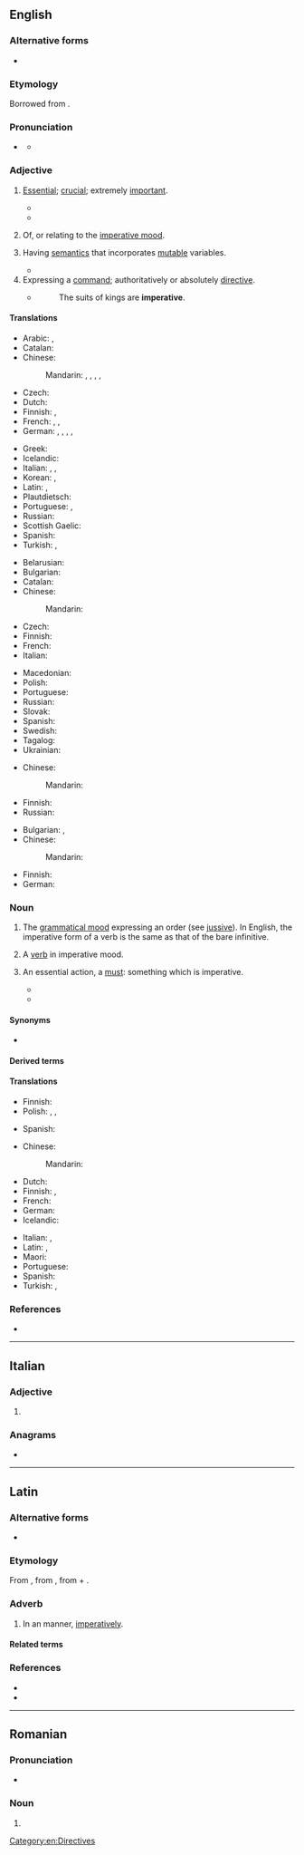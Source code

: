 {{also|impérative}}
==English==

===Alternative forms===
* {{alter|en|imp.|imper.||abbreviation|grammar}}

===Etymology===
{{root|en|ine-pro|*per-}}
Borrowed from {{bor|en|la|imperātīvus}}.

===Pronunciation===
* {{a|US}} {{IPA|en|/ɪmˈpɛɹ.ə.tɪv/}}
** {{audio|en|LL-Q1860 (eng)-Vealhurl-imperative.wav|Audio (UK)}}

===Adjective===
{{en-adj}}

# [[essential|Essential]]; [[crucial]]; extremely [[important]].
#: {{ux|en|That you come here right now is '''imperative'''.}}
#* {{quote-journal|en|year=1941|month=May|title=Jubilee of the City Tube|journal=Railway Magazine|page=224|text=Meantime, alterations at King William Street had become '''imperative''', and by December 22, 1895, the station had been remodelled, as at Stockwell, to provide an island platform with lines each side, and a scissors crossing.}}
#* {{quote-video game|en|author=Con Man Games|author2=SmashGames|title=Kindergarten 2|publisher=SmashGames|year=2019|quotee=Felix|text=Give this document to Ozzy. It's '''imperative''' that he reads and understands it. Got it?}}
# {{lb|en|grammar}} Of, or relating to the [[imperative mood]].
# {{lb|en|computing theory}} Having [[semantics]] that incorporates [[mutable]] variables.
#* {{antonyms|en|functional}}
# Expressing a [[command]]; authoritatively or absolutely [[directive]].
#: {{ux|en|'''imperative''' orders}}
#* {{RQ:Hall Contemplations}}
#*: The suits of kings are '''imperative'''.

====Translations====
{{trans-top|essential}}
* Arabic: {{t+|ar|أَسَاسِيّ}}, {{t|ar|ضَرُورِيّ}}
* Catalan: {{t+|ca|imperatiu}}
* Chinese:
*: Mandarin: {{t|cmn|[[迫切]][[的]]|tr=pòqiè de}}, {{t|cmn|[[必須]][[的]]}}, {{t|cmn|[[必须]][[的]]|tr=bìxū de}}, {{t|cmn|[[至關重要]][[的]]}}, {{t|cmn|[[至关重要]][[的]]|tr=zhìguānzhòngyào de}}
* Czech: {{t|cs|rozkazovací|n}}
* Dutch: {{t+|nl|noodzakelijk}}
* Finnish: {{t+|fi|välttämätön}}, {{t+|fi|pakollinen}}
* French: {{t+|fr|impératif}}, {{t+|fr|essentiel}}, {{t+|fr|indispensable}}
* German: {{t+|de|essenziell}}, {{t+|de|essentiell}}, {{t+|de|notwendig}}, {{t+|de|unverzichtbar}}, {{t+|de|wesentlich}}
{{trans-mid}}
* Greek: {{t+|el|επιτακτικός}}
* Icelandic: {{t+|is|mikilvægur}}
* Italian: {{t+|it|imperativo|m}}, {{t+|it|necessario|m}}, {{t+|it|necessaria|f}}
* Korean: {{t|ko|긴요한}}, {{t|ko|반드 필요한}}
* Latin: {{t|la|necessus}}, {{t|la|necessum}}
* Plautdietsch: {{t|pdt|drinjent}}
* Portuguese: {{t+|pt|essencial}}, {{t+|pt|imperativo}}
* Russian: {{t+|ru|обяза́тельный}}
* Scottish Gaelic: {{t|gd|àithneach}}
* Spanish: {{t+|es|imperativo|m}}
* Turkish: {{t+|tr|mecburi}}, {{t+|tr|zorunlu}}
{{trans-bottom}}

{{trans-top|grammar: of, or relating to the imperative mood}}
* Belarusian: {{t|be|зага́дны}}
* Bulgarian: {{t+|bg|повели́телен}}
* Catalan: {{t+|ca|imperatiu}}
* Chinese:
*: Mandarin: {{t|cmn|[[祈使]][[的]]|tr=qíshǐ de}}
* Czech: {{t|cs|rozkazovací}}
* Finnish: {{t+|fi|imperatiivinen}}
* French: {{t+|fr|impératif}}
* Italian: {{t+|it|imperativo}}
{{trans-mid}}
* Macedonian: {{t|mk|заповеден}}
* Polish: {{t|pl|rozkazujący}}
* Portuguese: {{t+|pt|imperativo}}
* Russian: {{t+|ru|повели́тельный}}
* Slovak: {{t|sk|rozkazovací}}
* Spanish: {{t+|es|imperativo|m}}
* Swedish: {{t+|sv|imperativ}}
* Tagalog: {{t|tl|pautos}}
* Ukrainian: {{t|uk|наказо́вий}}
{{trans-bottom}}

{{trans-top|computing: having semantics that incorporates mutable variables}}
* Chinese:
*: Mandarin: {{t-needed|cmn}}
{{trans-mid}}
* Finnish: {{t+|fi|imperatiivinen}}
* Russian: {{t+|ru|императи́вный}}
{{trans-bottom}}

{{trans-top|authoritatively or absolutely directive}}
* Bulgarian: {{t+|bg|заповеднически}}, {{t+|bg|безапелационен}}
* Chinese:
*: Mandarin: {{t|cmn|[[命令式]][[的]]|tr=mìnglìngshì de}}
{{trans-mid}}
* Finnish: {{t+|fi|pakottava}}
* German: {{t+|de|zwingend}}
{{trans-bottom}}

===Noun===
{{en-noun|~}}

# {{lb|en|uncountable|grammar}} The [[grammatical mood]] expressing an order (see [[jussive]]). In English, the imperative form of a verb is the same as that of the bare infinitive.
#: {{ux|en|The verbs in sentences like "Do it!" and "Say what you like!" are in the '''imperative'''.}}
#: {{syn|en|imperative mood}}
#: {{coordinate terms|en|assertoric|interrogative}}
# {{lb|en|countable|grammar}} A [[verb]] in imperative mood.
# {{lb|en|countable}} An essential action, a [[must]]: something which is imperative.
#: {{ux|en|Visiting Berlin is an '''imperative'''.}}
#* {{quote-journal|en|author=Rupert Christiansen|authorlink=Rupert Christiansen|title=English translations rarely sing|work={{w|The Daily Telegraph}} (Review)|date=1 March 2014|page=R19|passage=Anything grandiose or historically based tends to sound flat and banal when it reaches English, partly because translators get stuck between contradictory '''imperatives''': juggling fidelity to the original sense with what is vocally viable, they tend to resort to a genteel fustian which lacks either poetic resonance or demotic realism, adding to a sense of artificiality rather than enhancing credibility.}}
#* {{quote-journal|en|date=2020 December 2|author=Industry Insider|title=The costs of cutting carbon|journal=Rail|page=76|text=The new '''imperative''' for investment is the Government's objective to secure carbon-neutral transport emissions by 2040.}}

====Synonyms====
* {{l|en|required}}

====Derived terms====
{{col4|en
|categorical imperative
|[[first imperative]] {{qualifier|Latin grammar}}
|moral imperative
|[[second imperative]] {{qualifier|Latin grammar}}
}}

====Translations====
{{trans-see|imperative mood}}

{{trans-top|verb in imperative}}
* Finnish: {{t+|fi|imperatiivi}}
* Polish: {{t|pl|rozkaźnik|m}}, {{t|pl|imperatiwus|m}}, {{t+|pl|imperativus|m}}
{{trans-mid}}
* Spanish: {{t+|es|imperativo|m}}
{{trans-bottom}}

{{trans-top|essential action}}
* Chinese:
*: Mandarin: {{t-needed|cmn}}
* Dutch: {{t+|nl|must|m}}
* Finnish: {{t+|fi|pakko}}, {{t|fi|[[pakollinen]] [[juttu]]}}
* French: {{t+|fr|impératif|m}}
* German: {{t+|de|Muss|n}}
* Icelandic: {{t+|is|nauðsyn|f}}
{{trans-mid}}
* Italian: {{t+|it|imperativo|m}}, {{t+|it|necessario|m}}
* Latin: {{t|la|necessitās|f}}, {{t+|la|opus|n}}
* Maori: {{t|mi|tūhau}}
* Portuguese: {{t+|pt|necessidade|f}}
* Spanish: {{t+|es|imperativo|m}}
* Turkish: {{t+|tr|mecburiyet}}, {{t+|tr|zorunluluk}}
{{trans-bottom}}

[[Category:en:Directives]]

===References===
* {{R:Lexico}}

----

==Italian==

===Adjective===
{{head|it|adjective form|g=f-p}}

# {{adj form of|it|imperativo||f|p}}

===Anagrams===
* {{anagrams|it|a=aeeiimprtv|impervietà|riempivate}}

----

==Latin==

===Alternative forms===
* {{alter|la|inperātīvē}}

===Etymology===
{{root|la|ine-pro|*per-}}
From {{m|la|imperātīvus|t=commanded}}, from {{m|la|imperō|t=command, order}}, from {{m|la|im-|pos=form of {{m|la|in}}}} + {{m|la|parō|t=prepare, arrange; intend}}.

===Adverb===
{{la-adv|imperātīvē|-}}

# In an {{l|en|imperative}} manner, [[imperatively]].

====Related terms====
{{rel4
|la|imperābiliter
|imperāns
|imperātīvus
|imperātōr
|imperātōriē
|imperātōrius
|imperātrīx
|imperātum
|imperātus
|imperiābiliter
|imperiālis
|imperiōsē
|imperiōsus
|imperitō
|imperium
|imperō
}}

===References===
* {{R:L&S}}
* {{R:Gaffiot}}

----

==Romanian==

===Pronunciation===
* {{IPA|ro|[imperaˈtive]}}

===Noun===
{{head|ro|noun form|g=n-p}}

# {{noun form of|ro|imperativ||indef|pl}}